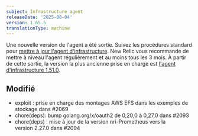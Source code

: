```yaml
---
subject: Infrastructure agent
releaseDate: '2025-08-04'
version: 1.65.5
translationType: machine
---
```


Une nouvelle version de l&apos;agent a été sortie. Suivez les procédures standard pour [mettre à jour l&apos;agent d&apos;infrastructure](https://docs.newrelic.com/docs/infrastructure/install-configure-manage-infrastructure/update-or-uninstall/update-infrastructure-agent). New Relic vous recommande de mettre à niveau l&apos;agent régulièrement et au moins tous les 3 mois. À partir de cette sortie, la version la plus ancienne prise en charge est [l&apos;agent d&apos;infrastructure 1.51.0](https://docs.newrelic.com/docs/release-notes/infrastructure-release-notes/infrastructure-agent-release-notes/new-relic-infrastructure-agent-1510/).

## Modifié

* exploit : prise en charge des montages AWS EFS dans les exemples de stockage dans #2069
* chore(deps): bump golang.org/x/oauth2 de 0,20,0 à 0,27,0 dans #2093
* chore(deps) : mise à jour de la version nri-Prometheus vers la version 2.27.0 dans #2094